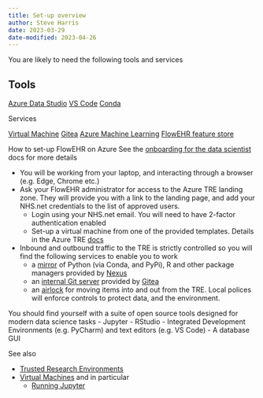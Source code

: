 ```yaml
---
title: Set-up overview
author: Steve Harris
date: 2023-03-29
date-modified: 2023-04-26
---
```


You are likely to need the following tools and services

## Tools

[Azure Data Studio](./20_setup_ads.qmd)
[VS Code](./20_setup_vscode.qmd)
[Conda](./20_setup_conda.qmd)

Services

[Virtual Machine](./20_setup_vm.qmd)
[Gitea](./20_setup_gitea.qmd)
[Azure Machine Learning](./20_setup_aml.qmd)
[FlowEHR feature store](../anatomy/feature_store.qmd)



How to set-up FlowEHR on Azure
See the [onboarding for the data scientist](../personas/datascientist/onboarding.qmd) docs for more details

- You will be working from your laptop, and interacting through a browser (e.g. Edge, Chrome etc.)
- Ask your FlowEHR administrator for access to the Azure TRE landing zone. They will provide you with a link to the landing page, and add your NHS.net credentials to the list of approved users.
  - Login using your NHS.net email. You will need to have 2-factor authentication enabled
  - Set-up a virtual machine from one of the provided templates. Details  in the Azure TRE [docs](https://microsoft.github.io/AzureTRE/v0.9.0/using-tre/tre-for-research/using-vms/)
- Inbound and outbound traffic to the TRE is strictly controlled so you will find the following services to enable you to work
    - a [mirror](https://microsoft.github.io/AzureTRE/v0.9.0/tre-templates/shared-services/nexus/) of Python (via Conda, and PyPi), R and other package managers provided by [Nexus](https://help.sonatype.com/repomanager3/)
    - an [internal Git server](https://microsoft.github.io/AzureTRE/v0.9.0/tre-templates/shared-services/gitea/) provided by [Gitea](https://docs.gitea.io/en-us/)
    - an [airlock](https://microsoft.github.io/AzureTRE/v0.9.0/tre-templates/shared-services/airlock-notifier/) for moving items into and out from the TRE. Local polices will enforce controls to protect data, and the environment.

You should find yourself with a suite of open source tools designed for modern data science tasks
- Jupyter
- RStudio
- Integrated Development Environments (e.g. PyCharm) and text editors (e.g. VS Code)
- A database GUI
  

See also

- [Trusted Research Environments](../anatomy/tre.qmd)
- [Virtual Machines](../anatomy/vm.qmd) and in particular
  - [Running Jupyter](../anatomy/vm.qmd#example-running-a-jupyter-notebook-from-this-documentation-within-a-virtual-environment)


